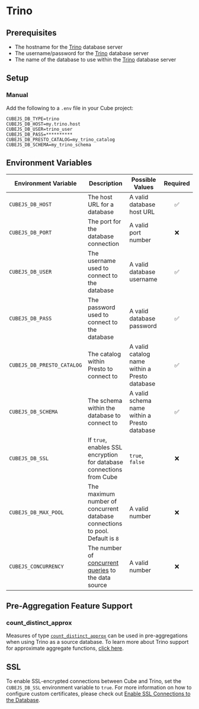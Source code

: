 # Trino

## Prerequisites

- The hostname for the [Trino][trino] database server
- The username/password for the [Trino][trino] database server
- The name of the database to use within the [Trino][trino] database server

## Setup

### Manual

Add the following to a `.env` file in your Cube project:

```dotenv
CUBEJS_DB_TYPE=trino
CUBEJS_DB_HOST=my.trino.host
CUBEJS_DB_USER=trino_user
CUBEJS_DB_PASS=**********
CUBEJS_DB_PRESTO_CATALOG=my_trino_catalog
CUBEJS_DB_SCHEMA=my_trino_schema
```

## Environment Variables

| Environment Variable       | Description                                                                         | Possible Values                               | Required |
| -------------------------- | ----------------------------------------------------------------------------------- | --------------------------------------------- | :------: |
| `CUBEJS_DB_HOST`           | The host URL for a database                                                         | A valid database host URL                     |    ✅    |
| `CUBEJS_DB_PORT`           | The port for the database connection                                                | A valid port number                           |    ❌    |
| `CUBEJS_DB_USER`           | The username used to connect to the database                                        | A valid database username                     |    ✅    |
| `CUBEJS_DB_PASS`           | The password used to connect to the database                                        | A valid database password                     |    ✅    |
| `CUBEJS_DB_PRESTO_CATALOG` | The catalog within Presto to connect to                                             | A valid catalog name within a Presto database |    ✅    |
| `CUBEJS_DB_SCHEMA`         | The schema within the database to connect to                                        | A valid schema name within a Presto database  |    ✅    |
| `CUBEJS_DB_SSL`            | If `true`, enables SSL encryption for database connections from Cube                | `true`, `false`                               |    ❌    |
| `CUBEJS_DB_MAX_POOL`       | The maximum number of concurrent database connections to pool. Default is `8`       | A valid number                                |    ❌    |
| `CUBEJS_CONCURRENCY` | The number of [concurrent queries][ref-data-source-concurrency] to the data source | A valid number |    ❌    |

[ref-data-source-concurrency]: /product/configuration/concurrency#data-source-concurrency

## Pre-Aggregation Feature Support

### count_distinct_approx

Measures of type
[`count_distinct_approx`][ref-schema-ref-types-formats-countdistinctapprox] can
be used in pre-aggregations when using Trino as a source database. To learn more
about Trino support for approximate aggregate functions, [click
here][trino-docs-approx-agg-fns].

## SSL

To enable SSL-encrypted connections between Cube and Trino, set the
`CUBEJS_DB_SSL` environment variable to `true`. For more information on how to
configure custom certificates, please check out [Enable SSL Connections to the
Database][ref-recipe-enable-ssl].

[trino]: https://trino.io/
[trino-docs-approx-agg-fns]:
  https://trino.io/docs/current/functions/aggregate.html#approximate-aggregate-functions
[ref-recipe-enable-ssl]:
  /product/configuration/recipes/using-ssl-connections-to-data-source
[ref-schema-ref-types-formats-countdistinctapprox]: /product/data-modeling/reference/types-and-formats#count_distinct_approx
